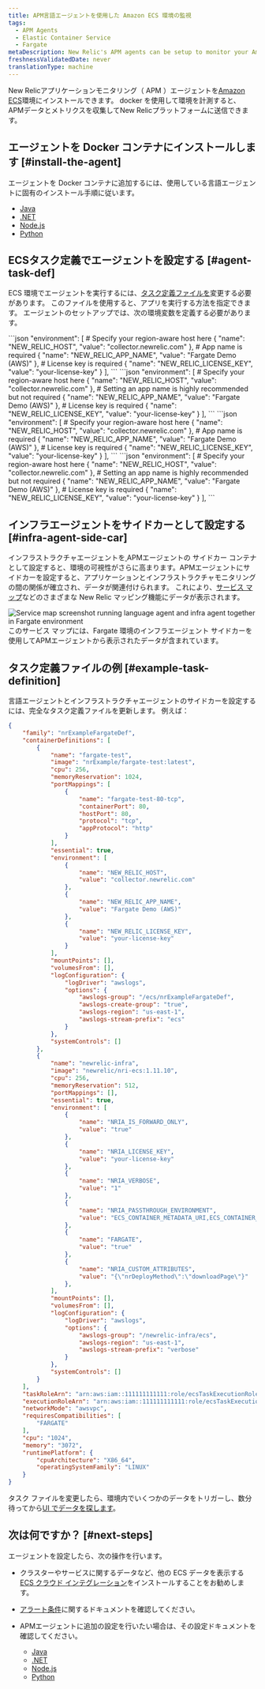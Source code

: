 ```yaml
---
title: APM言語エージェントを使用した Amazon ECS 環境の監視
tags:
  - APM Agents
  - Elastic Container Service
  - Fargate
metaDescription: New Relic's APM agents can be setup to monitor your Amazon ECS environment.
freshnessValidatedDate: never
translationType: machine
---
```


New Relicアプリケーションモニタリング（ APM ）エージェントを[Amazon ECS](https://docs.aws.amazon.com/ecs/index.html)環境にインストールできます。 docker を使用して環境を計測すると、 APMデータとメトリクスを収集してNew Relicプラットフォームに送信できます。

## エージェントを Docker コンテナにインストールします [#install-the-agent]

エージェントを Docker コンテナに追加するには、使用している言語エージェントに固有のインストール手順に従います。

* [Java](https://docs.newrelic.com/docs/apm/agents/java-agent/additional-installation/install-new-relic-java-agent-docker/)
* [.NET](https://docs.newrelic.com/install/dotnet/?deployment=linux&docker=yesDocker)
* [Node.js](https://docs.newrelic.com/docs/apm/agents/nodejs-agent/installation-configuration/install-nodejs-agent-docker/)
* [Python](https://docs.newrelic.com/install/python/)

## ECSタスク定義でエージェントを設定する [#agent-task-def]

ECS 環境でエージェントを実行するには、[タスク定義ファイルを](https://docs.aws.amazon.com/AmazonECS/latest/developerguide/task_definitions.html)変更する必要があります。 このファイルを使用すると、アプリを実行する方法を指定できます。 エージェントのセットアップでは、次の環境変数を定義する必要があります。

<CollapserGroup>
  <Collapser id="java-setup" title="Java">
    ```json
    "environment": [
        # Specify your region-aware host here
        {
            "name": "NEW_RELIC_HOST",
            "value": "collector.newrelic.com"
        },
        # App name is required
        {
            "name": "NEW_RELIC_APP_NAME",
            "value": "Fargate Demo (AWS)"
        },
        # License key is required
        {
            "name": "NEW_RELIC_LICENSE_KEY",
            "value": "your-license-key"
        }
    ],
    ```
  </Collapser>

  <Collapser id="dotnet-setup" title=".NET">
    ```json
        "environment": [
            # Specify your region-aware host here
            {
                "name": "NEW_RELIC_HOST",
                "value": "collector.newrelic.com"
            },
            # Setting an app name is highly recommended but not required
            {
                "name": "NEW_RELIC_APP_NAME",
                "value": "Fargate Demo (AWS)"
            },
            # License key is required
            {
                "name": "NEW_RELIC_LICENSE_KEY",
                "value": "your-license-key"
            }
        ],
    ```
  </Collapser>

  <Collapser id="nodejs-setup" title="Node.js">
    ```json
    "environment": [
        # Specify your region-aware host here
        {
            "name": "NEW_RELIC_HOST",
            "value": "collector.newrelic.com"
        },
        # App name is required
        {
            "name": "NEW_RELIC_APP_NAME",
            "value": "Fargate Demo (AWS)"
        },
        # License key is required
        {
            "name": "NEW_RELIC_LICENSE_KEY",
            "value": "your-license-key"
        }
    ],
    ```
  </Collapser>

  <Collapser id="python-setup" title="Python">
    ```json
    "environment": [
        # Specify your region-aware host here
        {
            "name": "NEW_RELIC_HOST",
            "value": "collector.newrelic.com"
        },
        # Setting an app name is highly recommended but not required
        {
            "name": "NEW_RELIC_APP_NAME",
            "value": "Fargate Demo (AWS)"
        },
        # License key is required
        {
            "name": "NEW_RELIC_LICENSE_KEY",
            "value": "your-license-key"
        }
    ],
    ```
  </Collapser>
</CollapserGroup>

## インフラエージェントをサイドカーとして設定する [#infra-agent-side-car]

インフラストラクチャエージェントを[ ](https://docs.aws.amazon.com/AmazonECS/latest/developerguide/fargate-security-considerations.html)APMエージェントの サイドカー コンテナ として設定すると、環境の可視性がさらに高まります。APMエージェントにサイドカーを設定すると、アプリケーションとインフラストラクチャモニタリングの間の関係が確立され、データが関連付けられます。 これにより、[サービス マップ](/docs/new-relic-solutions/new-relic-one/ui-data/service-maps/service-maps)などのさまざまな New Relic マッピング機能にデータが表示されます。

<img title="Screenshot showing service map when running language agent and infra agent together in Fargate environment" alt="Service map screenshot running language agent and infra agent together in Fargate environment" src="/images/service-map-screenshot-showing-language-and-infra-agent-in-fargate-env.png" />

<figcaption>
  このサービス マップには、Fargate 環境のインフラエージェント サイドカーを使用してAPMエージェントから表示されたデータが含まれています。
</figcaption>

## タスク定義ファイルの例 [#example-task-definition]

言語エージェントとインフラストラクチャエージェントのサイドカーを設定するには、完全なタスク定義ファイルを更新します。 例えば：

```json
{
    "family": "nrExampleFargateDef",
    "containerDefinitions": [
        {
            "name": "fargate-test",
            "image": "nrExample/fargate-test:latest",
            "cpu": 256,
            "memoryReservation": 1024,
            "portMappings": [
                {
                    "name": "fargate-test-80-tcp",
                    "containerPort": 80,
                    "hostPort": 80,
                    "protocol": "tcp",
                    "appProtocol": "http"
                }
            ],
            "essential": true,
            "environment": [
                {
                    "name": "NEW_RELIC_HOST",
                    "value": "collector.newrelic.com"
                },
                {
                    "name": "NEW_RELIC_APP_NAME",
                    "value": "Fargate Demo (AWS)"
                },
                {
                    "name": "NEW_RELIC_LICENSE_KEY",
                    "value": "your-license-key"
                }
            ],
            "mountPoints": [],
            "volumesFrom": [],
            "logConfiguration": {
                "logDriver": "awslogs",
                "options": {
                    "awslogs-group": "/ecs/nrExampleFargateDef",
                    "awslogs-create-group": "true",
                    "awslogs-region": "us-east-1",
                    "awslogs-stream-prefix": "ecs"
                }
            },
            "systemControls": []
        },
        {
            "name": "newrelic-infra",
            "image": "newrelic/nri-ecs:1.11.10",
            "cpu": 256,
            "memoryReservation": 512,
            "portMappings": [],
            "essential": true,
            "environment": [
                {
                    "name": "NRIA_IS_FORWARD_ONLY",
                    "value": "true"
                },
                {
                    "name": "NRIA_LICENSE_KEY",
                    "value": "your-license-key"
                },
                {
                    "name": "NRIA_VERBOSE",
                    "value": "1"
                },
                {
                    "name": "NRIA_PASSTHROUGH_ENVIRONMENT",
                    "value": "ECS_CONTAINER_METADATA_URI,ECS_CONTAINER_METADATA_URI_V4,FARGATE"
                },
                {
                    "name": "FARGATE",
                    "value": "true"
                },
                {
                    "name": "NRIA_CUSTOM_ATTRIBUTES",
                    "value": "{\"nrDeployMethod\":\"downloadPage\"}"
                },
            ],
            "mountPoints": [],
            "volumesFrom": [],
            "logConfiguration": {
                "logDriver": "awslogs",
                "options": {
                    "awslogs-group": "/newrelic-infra/ecs",
                    "awslogs-region": "us-east-1",
                    "awslogs-stream-prefix": "verbose"
                }
            },
            "systemControls": []
        }
    ],
    "taskRoleArn": "arn:aws:iam::111111111111:role/ecsTaskExecutionRole",
    "executionRoleArn": "arn:aws:iam::111111111111:role/ecsTaskExecutionRole",
    "networkMode": "awsvpc",
    "requiresCompatibilities": [
        "FARGATE"
    ],
    "cpu": "1024",
    "memory": "3072",
    "runtimePlatform": {
        "cpuArchitecture": "X86_64",
        "operatingSystemFamily": "LINUX"
    }
}
```

タスク ファイルを変更したら、環境内でいくつかのデータをトリガーし、数分待ってから[UI でデータを探します](/docs/ecs-integration-understand-use-data)。

## 次は何ですか？ [#next-steps]

エージェントを設定したら、次の操作を行います。

* クラスターやサービスに関するデータなど、他の ECS データを表示する[ECS クラウド インテグレーション](/docs/integrations/amazon-integrations/aws-integrations-list/aws-ecsecr-monitoring-integration)をインストールすることをお勧めします。

* [アラート条件](/docs/ecs-integration-recommended-alert-conditions)に関するドキュメントを確認してください。

* APMエージェントに追加の設定を行いたい場合は、その設定ドキュメントを確認してください。

  * [Java](https://docs.newrelic.com/docs/apm/agents/java-agent/configuration/java-agent-configuration-config-file/)
  * [.NET](https://docs.newrelic.com/docs/apm/agents/net-agent/configuration/net-agent-configuration/)
  * [Node.js](https://docs.newrelic.com/docs/apm/agents/nodejs-agent/installation-configuration/nodejs-agent-configuration/)
  * [Python](https://docs.newrelic.com/docs/apm/agents/python-agent/configuration/python-agent-configuration/)
